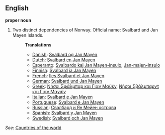 ==English==

'''proper noun'''

# Two distinct dependencies of Norway. Official name: Svalbard and Jan Mayen Islands.
#:'''Translations'''
#:*[[Danish]]: [[Svalbard og Jan Mayen]]
#:*[[Dutch]]: [[Svalbard en Jan Mayen]]
#:*[[Esperanto]]: [[Svalbardo kaj Jan Mayen-insulo]], [[Jan-majen-insulo]]
#:*[[Finnish]]: [[Svalbard ja Jan Mayen]]
#:*[[French]]: [[Iles Svalbard et Jan Mayen]]
#:*[[German]]: [[Svalbard und Jan Mayen]]
#:*[[Greek]]: [[Νήσοι Σφάλμπαρ και Γιαν Μαϋέν]], [[Νήσοι Σβάλμπαρντ και Γιαν Μαγιέν]]
#:*[[Italian]]: [[Svalbard e Jan Mayen]]
#:*[[Portuguese]]: [[Svalbard e Jan Mayen]]
#:*[[Russian]]: [[Свалбард и Ян Мейен острова]]
#:*[[Spanish]]: [[Svalbard y Jan Mayen]]
#:*[[Swedish]]: [[Svalbard och Jan Mayen]]

''See'': [[Countries of the world]]